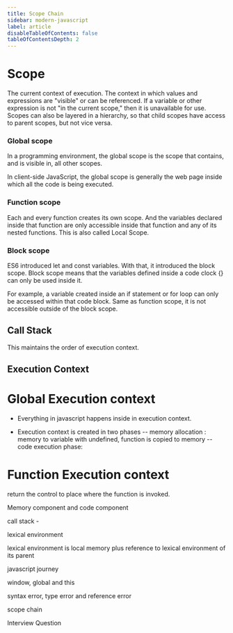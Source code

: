 ```yaml
---
title: Scope Chain
sidebar: modern-javascript
label: article
disableTableOfContents: false
tableOfContentsDepth: 2
---
```


# Scope

The current context of execution. The context in which values and expressions are "visible" or can be referenced. If a variable or other expression is not "in the current scope," then it is unavailable for use. Scopes can also be layered in a hierarchy, so that child scopes have access to parent scopes, but not vice versa.

### Global scope

In a programming environment, the global scope is the scope that contains, and is visible in, all other scopes.

In client-side JavaScript, the global scope is generally the web page inside which all the code is being executed.

### Function scope

Each and every function creates its own scope. And the variables declared inside that function are only accessible inside that function and any of its nested functions. This is also called Local Scope.

### Block scope

ES6 introduced let and const variables. With that, it introduced the block scope. Block scope means that the variables defined inside a code clock {} can only be used inside it.

For example, a variable created inside an if statement or for loop can only be accessed within that code block. Same as function scope, it is not accessible outside of the block scope.

## Call Stack

This maintains the order of execution context.

## Execution Context

# Global Execution context

- Everything in javascript happens inside in execution context.

- Execution context is created in two phases
  -- memory allocation : memory to variable with undefined, function is copied to memory
  -- code execution phase:

# Function Execution context

return the control to place where the function is invoked.

Memory component and code component

call stack -

lexical environment

lexical environment is local memory plus reference to lexical environment of its parent

javascript journey

window, global and this

syntax error, type error and reference error

scope chain

Interview Question
